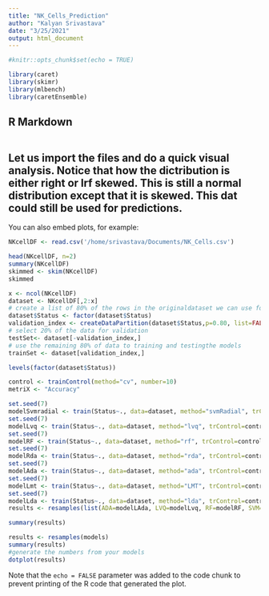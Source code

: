 ```yaml
---
title: "NK_Cells_Prediction"
author: "Kalyan Srivastava"
date: "3/25/2021"
output: html_document
---
```


```r
#knitr::opts_chunk$set(echo = TRUE)

library(caret)
library(skimr)
library(mlbench)
library(caretEnsemble)


```

## R Markdown


```r

```

## Let us import the files and do a quick visual analysis. Notice that how the dictribution is either right or lrf skewed. This is still a normal distribution except that it is skewed. This dat could still be used for predictions.

You can also embed plots, for example:

```r
NKcellDF <- read.csv('/home/srivastava/Documents/NK_Cells.csv')

head(NKcellDF, n=2)
summary(NKcellDF)
skimmed <- skim(NKcellDF)
skimmed
```
```r
x <- ncol(NKcellDF)
dataset <- NKcellDF[,2:x]
# create a list of 80% of the rows in the originaldataset we can use for
dataset$Status <- factor(dataset$Status)
validation_index <- createDataPartition(dataset$Status,p=0.80, list=FALSE)
# select 20% of the data for validation
testSet<- dataset[-validation_index,]
# use the remaining 80% of data to training and testingthe models
trainSet <- dataset[validation_index,]

levels(factor(dataset$Status))
```
```r
control <- trainControl(method="cv", number=10)
metriX <- "Accuracy"

set.seed(7)
modelSvmradial <- train(Status~., data=dataset, method="svmRadial", trControl=control)
set.seed(7)
modelLvq <- train(Status~., data=dataset, method="lvq", trControl=control)
set.seed(7)
modelRF <- train(Status~., data=dataset, method="rf", trControl=control)
set.seed(7)
modelRda <- train(Status~., data=dataset, method="rda", trControl=control)
set.seed(7)
modelAda <- train(Status~., data=dataset, method="ada", trControl=control)
set.seed(7)
modelLmt <- train(Status~., data=dataset, method="LMT", trControl=control)
set.seed(7)
modelLda <- train(Status~., data=dataset, method="lda", trControl=control)
results <- resamples(list(ADA=modelLAda, LVQ=modelLvq, RF=modelRF, SVM=modelSvmradial, RDA=modelRda, PLR=modelPlr))

summary(results)
```
```r
results <- resamples(models)
summary(results)
#generate the numbers from your models
dotplot(results)

```

Note that the `echo = FALSE` parameter was added to the code chunk to prevent printing of the R code that generated the plot.
